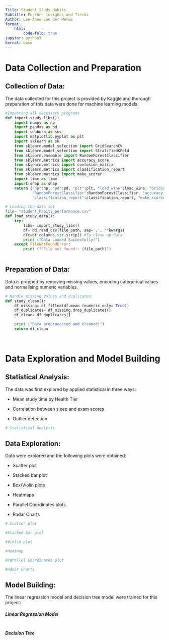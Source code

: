 ```yaml
---
Title: Student Study Habits 
Subtitle: Further Insights and Trends
Author: Lee-Anne van der Merwe
format: 
    html: 
        code-fold: true
jupyter: python3
kernal: base
---
```


# Data Collection and Preparation

## Collection of Data:

The data collected for this project is provided by Kaggle and thorough preparation of this data were done for machine learning models.

```python
#Importing all necessary programs
def import_study_libs():
    import numpy as np
    import pandas as pd
    import seaborn as sns
    import matplotlib.pyplot as plt
    import sklearn as sk
    from sklearn.model_selection import GridSearchCV
    from sklearn.model_selection import StratifiedKFold
    from sklearn.ensemble import RandomForestClassifier
    from sklearn.metrics import accuracy_score
    from sklearn.metrics import confusion_matrix
    from sklearn.metrics import classification_report
    from sklearn.metrics import make_scorer
    import lime as lime
    import shap as shap
    return {"np":np, "pd":pd, "plt":plt, "load_wine":load_wine, "GridSearchCV":GridSearchCV, "StratifiedKFold":StratifiedKFold,
            "RandomForestClassifier":RandomForestClassifier, "accuracy_score": accuracy_score, "confusion_matrix": confusion_matrix,
            "classification_report":classification_report, "make_scorer": make_scorer}

# Loading the data set
file= "student_habits_performance.csv"
def load_study_data():
    try:
        libs= import_study_libs()
        df= pd.read_csv(file_path, sep=';', **kwargs)
        dfc=df.columns.str.strip() #To clean up data
        print ("Data Loaded Succesfully!")
    except FileNotFoundError:
        print (f"File not found!: {file_path}")
        
```

## Preparation of Data:

Data is prepped by removing missing values, encoding categorical values and normalising numeric variables.

```python
# Handle missing Values and duplicates:
def study_clean():
    df_missing= df.fillna(df.mean (numeric_only= True))
    df_duplicates= df_missing.drop_duplicates()
    df_clean= df_duplicates[]

    print ("Data preprocessed and cleaned!")
    return df_clean
    
    

```

# Data Exploration and Model Building

## Statistical Analysis:

The data was first explored by applied statistical in three ways:

-   Mean study time by Health Tier

-   Correlation between sleep and exam scores

-   Outlier detection

```python
# Statistical Analysis
```

## Data Exploration:

Data were explored and the following plots were obtained:

-   Scatter plot

-   Stacked bar plot

-   Box/Violin plots

-   Heatmaps

-   Parallel Coordinates plots

-   Radar Charts

```python
# Scatter plot
```

```python
#Stacked bar plot
```

```python
#Violin plot
```

```python
#Heatmap
```

```python
#Parallel Coordinates plot
```

```python
#Radar Charts
```

## Model Building:

The linear regression model and decision tree model were trained for this project:

##### Linear Regression Model

```python

```

##### Decision Tree

```python

```